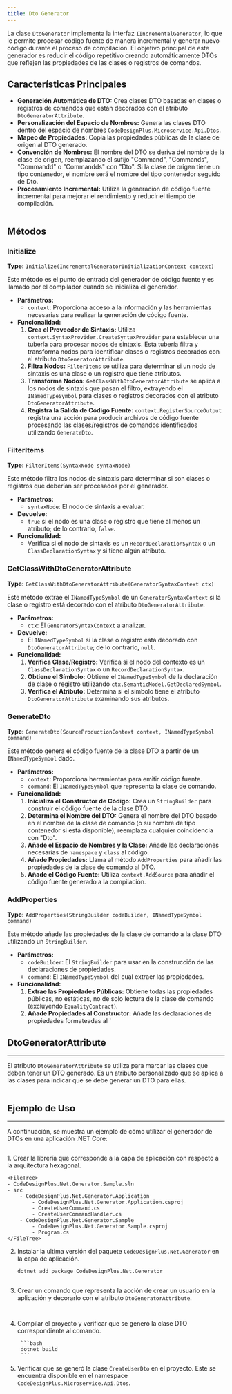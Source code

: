 ```yaml
---
title: Dto Generator
---
```




La clase `DtoGenerator` implementa la interfaz `IIncrementalGenerator`, lo que le permite procesar código fuente de manera incremental y generar nuevo código durante el proceso de compilación. El objetivo principal de este generador es reducir el código repetitivo creando automáticamente DTOs que reflejen las propiedades de las clases o registros de comandos.

## Características Principales

-   **Generación Automática de DTO:** Crea clases DTO basadas en clases o registros de comandos que están decorados con el atributo `DtoGeneratorAttribute`.
-   **Personalización del Espacio de Nombres:** Genera las clases DTO dentro del espacio de nombres `CodeDesignPlus.Microservice.Api.Dtos`.
-   **Mapeo de Propiedades:** Copia las propiedades públicas de la clase de origen al DTO generado.
-   **Convención de Nombres:** El nombre del DTO se deriva del nombre de la clase de origen, reemplazando el sufijo "Command", "Commands", "Commandd" o "Commandds" con "Dto". Si la clase de origen tiene un tipo contenedor, el nombre será el nombre del tipo contenedor seguido de Dto.
-   **Procesamiento Incremental:** Utiliza la generación de código fuente incremental para mejorar el rendimiento y reducir el tiempo de compilación.

```csharp url="packages/CodeDesignPlus.Net.Generator/src/CodeDesignPlus.Net.Generator/DtoGenerator.cs"
```


## Métodos

### Initialize

**Type:** `Initialize(IncrementalGeneratorInitializationContext context)`

Este método es el punto de entrada del generador de código fuente y es llamado por el compilador cuando se inicializa el generador.

-   **Parámetros:**
    -   `context`: Proporciona acceso a la información y las herramientas necesarias para realizar la generación de código fuente.
-   **Funcionalidad:**
    1.  **Crea el Proveedor de Sintaxis:** Utiliza `context.SyntaxProvider.CreateSyntaxProvider` para establecer una tubería para procesar nodos de sintaxis. Esta tubería filtra y transforma nodos para identificar clases o registros decorados con el atributo `DtoGeneratorAttribute`.
    2.  **Filtra Nodos:** `FilterItems` se utiliza para determinar si un nodo de sintaxis es una clase o un registro que tiene atributos.
    3.  **Transforma Nodos:** `GetClassWithDtoGeneratorAttribute` se aplica a los nodos de sintaxis que pasan el filtro, extrayendo el `INamedTypeSymbol` para clases o registros decorados con el atributo `DtoGeneratorAttribute`.
    4.  **Registra la Salida de Código Fuente:** `context.RegisterSourceOutput` registra una acción para producir archivos de código fuente procesando las clases/registros de comandos identificados utilizando `GenerateDto`.

### FilterItems
**Type:** `FilterItems(SyntaxNode syntaxNode)`

Este método filtra los nodos de sintaxis para determinar si son clases o registros que deberían ser procesados por el generador.

-   **Parámetros:**
    -   `syntaxNode`: El nodo de sintaxis a evaluar.
-   **Devuelve:**
    -   `true` si el nodo es una clase o registro que tiene al menos un atributo; de lo contrario, `false`.
-   **Funcionalidad:**
    -   Verifica si el nodo de sintaxis es un `RecordDeclarationSyntax` o un `ClassDeclarationSyntax` y si tiene algún atributo.

### GetClassWithDtoGeneratorAttribute
**Type:**  `GetClassWithDtoGeneratorAttribute(GeneratorSyntaxContext ctx)`

Este método extrae el `INamedTypeSymbol` de un `GeneratorSyntaxContext` si la clase o registro está decorado con el atributo `DtoGeneratorAttribute`.

-   **Parámetros:**
    -   `ctx`: El `GeneratorSyntaxContext` a analizar.
-   **Devuelve:**
    -   El `INamedTypeSymbol` si la clase o registro está decorado con `DtoGeneratorAttribute`; de lo contrario, `null`.
-   **Funcionalidad:**
    1.  **Verifica Clase/Registro:** Verifica si el nodo del contexto es un `ClassDeclarationSyntax` o un `RecordDeclarationSyntax`.
    2.  **Obtiene el Símbolo:** Obtiene el `INamedTypeSymbol` de la declaración de clase o registro utilizando `ctx.SemanticModel.GetDeclaredSymbol`.
    3.  **Verifica el Atributo:** Determina si el símbolo tiene el atributo `DtoGeneratorAttribute` examinando sus atributos.

### GenerateDto
**Type:** `GenerateDto(SourceProductionContext context, INamedTypeSymbol command)`

Este método genera el código fuente de la clase DTO a partir de un `INamedTypeSymbol` dado.

-   **Parámetros:**
    -   `context`: Proporciona herramientas para emitir código fuente.
    -   `command`: El `INamedTypeSymbol` que representa la clase de comando.
-   **Funcionalidad:**
    1.  **Inicializa el Constructor de Código:** Crea un `StringBuilder` para construir el código fuente de la clase DTO.
    2.  **Determina el Nombre del DTO:** Genera el nombre del DTO basado en el nombre de la clase de comando (o su nombre de tipo contenedor si está disponible), reemplaza cualquier coincidencia con "Dto".
    3.  **Añade el Espacio de Nombres y la Clase:** Añade las declaraciones necesarias de `namespace` y `class` al código.
    4.  **Añade Propiedades:** Llama al método `AddProperties` para añadir las propiedades de la clase de comando al DTO.
    5.  **Añade el Código Fuente:** Utiliza `context.AddSource` para añadir el código fuente generado a la compilación.

### AddProperties
**Type:** `AddProperties(StringBuilder codeBuilder, INamedTypeSymbol command)`

Este método añade las propiedades de la clase de comando a la clase DTO utilizando un `StringBuilder`.

-   **Parámetros:**
    -   `codeBuilder`: El `StringBuilder` para usar en la construcción de las declaraciones de propiedades.
    -   `command`: El `INamedTypeSymbol` del cual extraer las propiedades.
-   **Funcionalidad:**
    1.  **Extrae las Propiedades Públicas:** Obtiene todas las propiedades públicas, no estáticas, no de solo lectura de la clase de comando (excluyendo `EqualityContract`).
    2.  **Añade Propiedades al Constructor:** Añade las declaraciones de propiedades formateadas al `


## DtoGeneratorAttribute
---

El atributo `DtoGeneratorAttribute` se utiliza para marcar las clases que deben tener un DTO generado. Es un atributo personalizado que se aplica a las clases para indicar que se debe generar un DTO para ellas.

```csharp url="packages/CodeDesignPlus.Net.Generator/src/CodeDesignPlus.Net.Generator/Attributes/DtoGeneratorAttribute.cs"
```

## Ejemplo de Uso
---

A continuación, se muestra un ejemplo de cómo utilizar el generador de DTOs en una aplicación .NET Core:

```csharp url="samples/CodeDesignPlus.Net.Generator.Sample/src/CodeDesignPlus.Net.Generator.Sample/Program.cs"
```

<Steps>
1. Crear la librería que corresponde a la capa de aplicación con respecto a la arquitectura hexagonal.

    <FileTree>
    - CodeDesignPlus.Net.Generator.Sample.sln
    - src
        - CodeDesignPlus.Net.Generator.Application
            - CodeDesignPlus.Net.Generator.Application.csproj
            - CreateUserCommand.cs
            - CreateUserCommandHandler.cs
        - CodeDesignPlus.Net.Generator.Sample
            - CodeDesignPlus.Net.Generator.Sample.csproj
            - Program.cs
    </FileTree>

2. Instalar la ultima versión del paquete `CodeDesignPlus.Net.Generator` en la capa de aplicación.

    ```bash
    dotnet add package CodeDesignPlus.Net.Generator
    ```

    ```xml url="samples/CodeDesignPlus.Net.Generator.Sample/src/CodeDesignPlus.Net.Generator.Application/CodeDesignPlus.Net.Generator.Application.csproj"
    ```

3. Crear un comando que representa la acción de crear un usuario en la aplicación y decorarlo con el atributo `DtoGeneratorAttribute`.

    ```csharp url="samples/CodeDesignPlus.Net.Generator.Sample/src/CodeDesignPlus.Net.Generator.Application/Users/Commands/CreateUser/CreateUserCommand.cs"
    ```

    ```csharp url="samples/CodeDesignPlus.Net.Generator.Sample/src/CodeDesignPlus.Net.Generator.Application/Users/Commands/UpdateUser/UpdateUserCommand.cs"
    ```

4. Compilar el proyecto y verificar que se generó la clase DTO correspondiente al comando.

        ```bash
        dotnet build
        ```

5. Verificar que se generó la clase `CreateUserDto` en el proyecto. Este se encuentra disponible en el namespace `CodeDesignPlus.Microservice.Api.Dtos`.

    ```csharp url="samples/CodeDesignPlus.Net.Generator.Sample/src/CodeDesignPlus.Net.Generator.Sample/Program.cs"
    ```

</Steps>